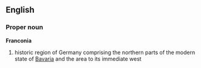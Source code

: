 {{wikipedia}}
==English==
===Proper noun===
'''Franconia'''
# historic region of Germany comprising the northern parts of the modern state of [[Bavaria]] and the area to its immediate west